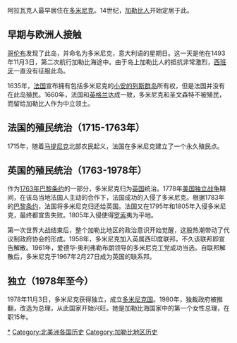 {{expand|time=2014-07-13T07:40:58+00:00}}
{{unreferenced|time=2014-07-13T07:40:58+00:00}}
阿拉瓦克人最早居住在[[多米尼克|多米尼克]]。14世纪，[[加勒比人|加勒比人]]开始定居于此。
==早期与欧洲人接触==
[[哥伦布|哥伦布]]发现了此岛，并命名为多米尼克，意大利语的星期日。这一天是他在1493年11月3日，第二次航行加勒比海途中。由于岛上加勒比人的抵抗非常激烈，[[西班牙|西班牙]]一直没有征服此岛。

1635年，[[法国|法国]]宣布拥有包括多米尼克的[[小安的列斯群岛|小安的列斯群岛]]所有权，但是法国并没有在此岛殖民。1660年，法国和[[英格兰|英格兰]]达成一致，多米尼克和圣文森特不被殖民，而留给加勒比人作为中立领土。
==法国的殖民统治（1715-1763年）==
1715年，随着[[马提尼克|马提尼克]]北部农民起义，法国在多米尼克建立了一个永久殖民点。
==英国的殖民统治（1763-1978年）==
作为[[1763年巴黎条约|1763年巴黎条约]]的一部分，多米尼克归为[[英国|英国]]统治。1778年[[美国独立战争|美国独立战争]]期间，在该岛当地法国人主动的合作下，法国成功的入侵了多米尼克。根据1783年的[[巴黎条约_(1783年)|巴黎条约]]，法国将多米尼克归还给英国。法国又在1795年和1805年入侵多米尼克，最终都宣告失败。1805年入侵使得[[罗索|罗索]]夷为平地。

第一次世界大战结束后，整个加勒比地区的政治意识开始觉醒，这股热潮带动了代议制政府协会的形成。1958年，多米尼克加入英属西印度联邦，不久该联邦即宣告解散。1961年，爱德华·奥利弗勒布朗领导的多米尼克工党成功当选。自联邦解散后，多米尼克于1967年2月27日成为英国的联系邦。
==独立（1978年至今）==
{{main|多米尼克国}}
1978年11月3日，多米尼克获得独立，成立[[多米尼克国|多米尼克国]]。1980年，独裁政府被推翻，改选{{le|玛丽·尤金尼亚·查尔斯|Eugenia Charles}}为总理，从此国家开始兴旺。她是加勒比海国家中的第一个女性总理，在职15年。

{{美洲题目|历史}}
[[Category:多米尼克历史|*]]
[[Category:北美洲各国历史|Category:北美洲各国历史]]
[[Category:加勒比地区历史|Category:加勒比地区历史]]